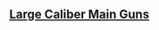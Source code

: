==[[List of Main Guns by stats#Large Guns|Large Caliber Main Guns]]==
==={{EquipmentLink|35.6cm Twin Gun Mount (Dazzle Camouflage)}}===
{{:35.6cm Twin Gun Mount (Dazzle Camouflage)/Bonuses}}
==={{EquipmentLink|35.6cm Twin Gun Mount Kai}}===
{{:35.6cm Twin Gun Mount Kai/Bonuses}}
==={{EquipmentLink|35.6cm Twin Gun Mount Kai Ni}}===
{{:35.6cm Twin Gun Mount Kai Ni/Bonuses}}
==={{EquipmentLink|35.6cm Triple Gun Mount Kai (Dazzle Camouflage)}}===
{{:35.6cm Triple Gun Mount Kai (Dazzle Camouflage)/Bonuses}}
==={{EquipmentLink|41cm Triple Gun Mount Kai Ni}}===
{{:41cm Triple Gun Mount Kai Ni/Bonuses}}
==={{EquipmentLink|41cm Twin Gun Mount Kai Ni}}===
{{:41cm Twin Gun Mount Kai Ni/Bonuses}}
==={{EquipmentLink|16inch Mk.I Triple Gun Mount}}===
{{:16inch Mk.I Triple Gun Mount/Bonuses}}
==={{EquipmentLink|16inch Mk.I Triple Gun Mount + AFCT Kai}}===
{{:16inch Mk.I Triple Gun Mount + AFCT Kai/Bonuses}}
==={{EquipmentLink|16inch Mk.I Triple Gun Mount Kai + FCR Type 284}}===
{{:16inch Mk.I Triple Gun Mount Kai + FCR Type 284/Bonuses}}
==={{EquipmentLink|16inch Mk.I Twin Gun Mount}}===
{{:16inch Mk.I Twin Gun Mount/Bonuses}}
==={{EquipmentLink|16inch Mk.V Twin Gun Mount}}===
{{:16inch Mk.V Twin Gun Mount/Bonuses}}
==={{EquipmentLink|16inch Mk.VIII Twin Gun Mount Kai}}===
{{:16inch Mk.VIII Twin Gun Mount Kai/Bonuses}}